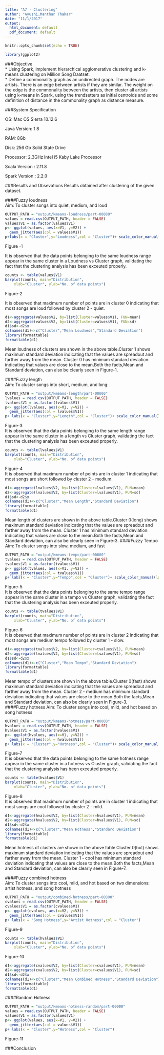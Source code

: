 ```yaml
---
title: "A7 - Clustering"
author: "Ayushi,Manthan Thakar"
date: "11/1/2017"
output:
  html_document: default
  pdf_document: default
---
```


```r
knitr::opts_chunk$set(echo = TRUE)
```
```r
library(ggplot2)
```

  
###Objective  
* Using Spark, implement hierarchical agglomerative clustering and k-means clustering on Million Song Daatset.  
* Define a commonality graph as an undirected graph. The nodes are artists. There is an edge between artists if they are similar. The weight on the edge is the commonality between the artists, then cluster all artists using k-means in Spark, using the trendsetters as initial centroids and some definition of distance in the commonality graph as distance measure.

###System Specification  

OS: Mac OS Sierra 10.12.6

Java Version: 1.8

RAM: 8Gb

Disk: 256 Gb Solid State Drive

Processor: 2.3GHz Intel i5 Kaby Lake Processor

Scala Version : 2.11.8

Spark Version : 2.2.0

###Results and Obsevations 
Results obtained after clustering of the given dataset.  

####Fuzzy loudness  
Aim: To cluster songs into quiet, medium, and loud

```r
OUTPUT_PATH = "output/kmeans-loudness/part-00000"
values = read.csv(OUTPUT_PATH, header = FALSE)
values$V1 = as.factor(values$V1)
p<- ggplot(values, aes(x=V1, y=V2)) + 
  geom_jitter(aes(col = values$V1))
p+labs(x = "Cluster",y="Loudness",col = "Cluster")+ scale_color_manual(labels=c("Loud","Quiet","Medium"),values=c("pink","green","blue"))

```
Figure -1  
  
It is observed that the data points belonging to the same loudness range appear in the same cluster in a Loudness vs Cluster graph, validating the fact that the clustering analysis has been exceuted properly. 
```r
counts <- table(values$V1)
barplot(counts, main="Distribution", 
  	xlab="Cluster", ylab="No. of data points")
```
Figure-2   

It is observed that maximum number of points are in cluster 0 indicating that most songs are loud followed by cluster 2 - quiet.  
```r
d1<-aggregate(values$V2, by=list(Cluster=values$V1), FUN=mean)
d2<-aggregate(values$V2, by=list(Cluster=values$V1), FUN=sd)
d1$sd<-d2$x
colnames(d1)<-c("Cluster","Mean Loudness","Standard Deviation")
library(formattable)
formattable(d1)
```  
Mean loudness of clusters are shown in the above table.Cluster 1 shows maximum standard deviation indicating that the values are spreadout and farther away from the mean. Cluster 0 has minimum standard deviation indicating that values are close to the mean.Both the facts,Mean and Standard deviation, can also be clearly seen in Figure-1.

####Fuzzy length  
Aim: To cluster songs into short, medium, and long  
```r
OUTPUT_PATH = "output/kmeans-length/part-00000"
lvalues = read.csv(OUTPUT_PATH, header = FALSE)
lvalues$V1 = as.factor(lvalues$V1)
p<- ggplot(lvalues, aes(x=V1, y=V2)) + 
  geom_jitter(aes(col = lvalues$V1))
p+ labs(x = "Cluster",y="Length",col = "Cluster")+ scale_color_manual(labels=c("Long","Short","Medium"),values=c("pink","green","blue"))
```
Figure-3  
It is observed that the data points belonging to the same length range appear in the same cluster in a length vs Cluster graph, validating the fact that the clustering analysis has been exceuted properly.
```r
counts <- table(lvalues$V1)
barplot(counts, main="Distribution", 
  	xlab="Cluster", ylab="No. of data points")
```
Figure-4  
It is observed that maximum number of points are in cluster 1 indicating that most songs are short followed by cluster 2 - medium.  


```r
d1<-aggregate(lvalues$V2, by=list(Cluster=lvalues$V1), FUN=mean)
d2<-aggregate(lvalues$V2, by=list(Cluster=lvalues$V1), FUN=sd)
d1$sd<-d2$x
colnames(d1)<-c("Cluster","Mean Length","Standard Deviation")
library(formattable)
formattable(d1)
```  
Mean length of clusters are shown in the above table.Cluster 0(long) shows maximum standard deviation indicating that the values are spreadout and farther away from the mean. Cluster 1 has minimum standard deviation indicating that values are close to the mean.Both the facts,Mean and Standard deviation, can also be clearly seen in Figure-3.
####Fuzzy Tempo 
Aim: To cluster songs into slow, medium, and fast

```r
OUTPUT_PATH = "output/kmeans-tempo/part-00000"
tvalues = read.csv(OUTPUT_PATH, header = FALSE)
tvalues$V1 = as.factor(tvalues$V1)
p<- ggplot(tvalues, aes(x=V1, y=V2)) + 
  geom_jitter(aes(col = tvalues$V1))
p+ labs(x = "Cluster",y="Tempo",col = "Cluster")+ scale_color_manual(labels=c("Fast","Slow","Medium"),values=c("pink","green","blue"))
```
Figure-5    
It is observed that the data points belonging to the same tempo range appear in the same cluster in a tempo vs Cluster graph, validating the fact that the clustering analysis has been exceuted properly.
```r
counts <- table(tvalues$V1)
barplot(counts, main="Distribution", 
  	xlab="Cluster", ylab="No. of data points")
```
Figure-6    
It is observed that maximum number of points are in cluster 2 indicating that most songs are medium tempo followed by cluster 1 - slow.  
```r
d1<-aggregate(tvalues$V2, by=list(Cluster=tvalues$V1), FUN=mean)
d2<-aggregate(tvalues$V2, by=list(Cluster=tvalues$V1), FUN=sd)
d1$sd<-d2$x
colnames(d1)<-c("Cluster","Mean Tempo","Standard Deviation")
library(formattable)
formattable(d1)
```  
Mean tempo of clusters are shown in the above table.Cluster 0(fast) shows maximum standard deviation indicating that the values are spreadout and farther away from the mean. Cluster 2 - medium has minimum standard deviation indicating that values are close to the mean.Both the facts,Mean and Standard deviation, can also be clearly seen in Figure-3.  
####Fuzzy hotness 
Aim: To cluster songs into cool, mild, and hot based on song hotness
  
```r
OUTPUT_PATH = "output/kmeans-hotness/part-00000"
hvalues = read.csv(OUTPUT_PATH, header = FALSE)
hvalues$V1 = as.factor(hvalues$V1)
p<- ggplot(hvalues, aes(x=V1, y=V2)) + 
  geom_jitter(aes(col = hvalues$V1))
p+ labs(x = "Cluster",y="Hotness",col = "Cluster")+ scale_color_manual(labels=c("Hot","Cool","Mild"),values=c("pink","green","blue"))
```
Figure-7  
It is observed that the data points belonging to the same hotness range appear in the same cluster in a hotness vs Cluster graph, validating the fact that the clustering analysis has been exceuted properly.
```r
counts <- table(hvalues$V1)
barplot(counts, main="Distribution", 
  	xlab="Cluster", ylab="No. of data points")
```
Figure-8  
It is observed that maximum number of points are in cluster 1 indicating that most songs are cool followed by cluster 2 - mild.  
```r
d1<-aggregate(hvalues$V2, by=list(Cluster=hvalues$V1), FUN=mean)
d2<-aggregate(hvalues$V2, by=list(Cluster=hvalues$V1), FUN=sd)
d1$sd<-d2$x
colnames(d1)<-c("Cluster","Mean Hotness","Standard Deviation")
library(formattable)
formattable(d1)
```  
Mean hotness of clusters are shown in the above table.Cluster 0(hot) shows maximum standard deviation indicating that the values are spreadout and farther away from the mean. Cluster 1 - cool has minimum standard deviation indicating that values are close to the mean.Both the facts,Mean and Standard deviation, can also be clearly seen in Figure-7.  

####Fuzzy combined hotness  
Aim: To cluster songs into cool, mild, and hot based on two dimensions: artist hotness, and song hotness  
```r
OUTPUT_PATH = "output/combined-hotness/part-00000"
cvalues = read.csv(OUTPUT_PATH, header = FALSE)
cvalues$V1 = as.factor(cvalues$V1)
p<- ggplot(cvalues, aes(x=V2, y=V3)) + 
  geom_jitter(aes(col = cvalues$V1))
p+ labs(x = "Song Hotness",y="Artist Hotness",col = "Cluster")
```
Figure-9  
```r
counts <- table(hvalues$V1)
barplot(counts, main="Distribution", 
  	xlab="Cluster", ylab="No. of data points")
```
Figure-10  
```r
d1<-aggregate(cvalues$V2, by=list(Cluster=cvalues$V1), FUN=mean)
d2<-aggregate(cvalues$V2, by=list(Cluster=cvalues$V1), FUN=sd)
d1$sd<-d2$x
colnames(d1)<-c("Cluster","Mean Combined Hotness","Standard Deviation")
library(formattable)
formattable(d1)
```  

####Random Hotness  

```r
OUTPUT_PATH = "output/kmeans-hotness-random/part-00000"
values = read.csv(OUTPUT_PATH, header = FALSE)
values$V1 = as.factor(values$V1)
p<- ggplot(values, aes(x=V1, y=V2)) + 
  geom_jitter(aes(col = values$V1))
p+ labs(x = "Cluster",y="Hotness",col = "Cluster")
```
Figure-11  

###Conclusion  
